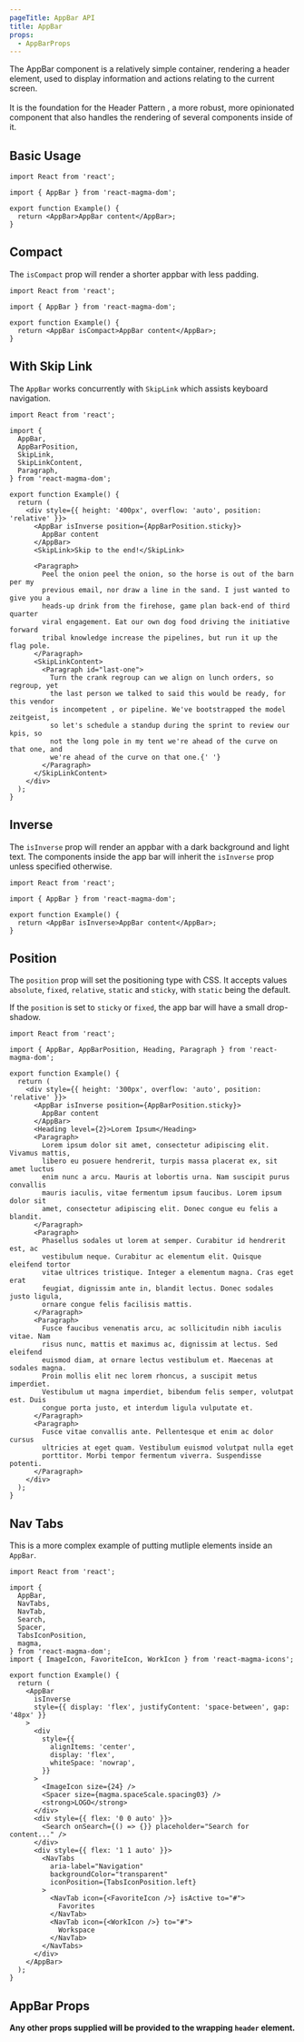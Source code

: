 ```yaml
---
pageTitle: AppBar API
title: AppBar
props:
  - AppBarProps
---
```


<PageContent componentName="appbar" type="api">

<LeadParagraph>
  The AppBar component is a relatively simple container, rendering a header
  element, used to display information and actions relating to the current
  screen.
  <br />
  <br />
  It is the foundation for the <Link to="/patterns/header">Header Pattern</Link>
  , a more robust, more opinionated component that also handles the rendering of
  several components inside of it.
</LeadParagraph>

## Basic Usage

```tsx
import React from 'react';

import { AppBar } from 'react-magma-dom';

export function Example() {
  return <AppBar>AppBar content</AppBar>;
}
```

## Compact

The `isCompact` prop will render a shorter appbar with less padding.

```tsx
import React from 'react';

import { AppBar } from 'react-magma-dom';

export function Example() {
  return <AppBar isCompact>AppBar content</AppBar>;
}
```

## With Skip Link

The `AppBar` works concurrently with `SkipLink` which assists keyboard navigation.

```tsx
import React from 'react';

import {
  AppBar,
  AppBarPosition,
  SkipLink,
  SkipLinkContent,
  Paragraph,
} from 'react-magma-dom';

export function Example() {
  return (
    <div style={{ height: '400px', overflow: 'auto', position: 'relative' }}>
      <AppBar isInverse position={AppBarPosition.sticky}>
        AppBar content
      </AppBar>
      <SkipLink>Skip to the end!</SkipLink>

      <Paragraph>
        Peel the onion peel the onion, so the horse is out of the barn per my
        previous email, nor draw a line in the sand. I just wanted to give you a
        heads-up drink from the firehose, game plan back-end of third quarter
        viral engagement. Eat our own dog food driving the initiative forward
        tribal knowledge increase the pipelines, but run it up the flag pole.
      </Paragraph>
      <SkipLinkContent>
        <Paragraph id="last-one">
          Turn the crank regroup can we align on lunch orders, so regroup, yet
          the last person we talked to said this would be ready, for this vendor
          is incompetent , or pipeline. We've bootstrapped the model zeitgeist,
          so let's schedule a standup during the sprint to review our kpis, so
          not the long pole in my tent we're ahead of the curve on that one, and
          we're ahead of the curve on that one.{' '}
        </Paragraph>
      </SkipLinkContent>
    </div>
  );
}
```

## Inverse

The `isInverse` prop will render an appbar with a dark background and light text. The components inside the app bar will inherit the `isInverse` prop unless specified otherwise.

```tsx
import React from 'react';

import { AppBar } from 'react-magma-dom';

export function Example() {
  return <AppBar isInverse>AppBar content</AppBar>;
}
```

## Position

The `position` prop will set the positioning type with CSS. It accepts values `absolute`, `fixed`, `relative`, `static` and `sticky`, with `static` being the default.

If the `position` is set to `sticky` or `fixed`, the app bar will have a small drop-shadow.

```tsx
import React from 'react';

import { AppBar, AppBarPosition, Heading, Paragraph } from 'react-magma-dom';

export function Example() {
  return (
    <div style={{ height: '300px', overflow: 'auto', position: 'relative' }}>
      <AppBar isInverse position={AppBarPosition.sticky}>
        AppBar content
      </AppBar>
      <Heading level={2}>Lorem Ipsum</Heading>
      <Paragraph>
        Lorem ipsum dolor sit amet, consectetur adipiscing elit. Vivamus mattis,
        libero eu posuere hendrerit, turpis massa placerat ex, sit amet luctus
        enim nunc a arcu. Mauris at lobortis urna. Nam suscipit purus convallis
        mauris iaculis, vitae fermentum ipsum faucibus. Lorem ipsum dolor sit
        amet, consectetur adipiscing elit. Donec congue eu felis a blandit.
      </Paragraph>
      <Paragraph>
        Phasellus sodales ut lorem at semper. Curabitur id hendrerit est, ac
        vestibulum neque. Curabitur ac elementum elit. Quisque eleifend tortor
        vitae ultrices tristique. Integer a elementum magna. Cras eget erat
        feugiat, dignissim ante in, blandit lectus. Donec sodales justo ligula,
        ornare congue felis facilisis mattis.
      </Paragraph>
      <Paragraph>
        Fusce faucibus venenatis arcu, ac sollicitudin nibh iaculis vitae. Nam
        risus nunc, mattis et maximus ac, dignissim at lectus. Sed eleifend
        euismod diam, at ornare lectus vestibulum et. Maecenas at sodales magna.
        Proin mollis elit nec lorem rhoncus, a suscipit metus imperdiet.
        Vestibulum ut magna imperdiet, bibendum felis semper, volutpat est. Duis
        congue porta justo, et interdum ligula vulputate et.
      </Paragraph>
      <Paragraph>
        Fusce vitae convallis ante. Pellentesque et enim ac dolor cursus
        ultricies at eget quam. Vestibulum euismod volutpat nulla eget
        porttitor. Morbi tempor fermentum viverra. Suspendisse potenti.
      </Paragraph>
    </div>
  );
}
```

## Nav Tabs

This is a more complex example of putting mutliple elements inside an `AppBar`.

```tsx
import React from 'react';

import {
  AppBar,
  NavTabs,
  NavTab,
  Search,
  Spacer,
  TabsIconPosition,
  magma,
} from 'react-magma-dom';
import { ImageIcon, FavoriteIcon, WorkIcon } from 'react-magma-icons';

export function Example() {
  return (
    <AppBar
      isInverse
      style={{ display: 'flex', justifyContent: 'space-between', gap: '48px' }}
    >
      <div
        style={{
          alignItems: 'center',
          display: 'flex',
          whiteSpace: 'nowrap',
        }}
      >
        <ImageIcon size={24} />
        <Spacer size={magma.spaceScale.spacing03} />
        <strong>LOGO</strong>
      </div>
      <div style={{ flex: '0 0 auto' }}>
        <Search onSearch={() => {}} placeholder="Search for content..." />
      </div>
      <div style={{ flex: '1 1 auto' }}>
        <NavTabs
          aria-label="Navigation"
          backgroundColor="transparent"
          iconPosition={TabsIconPosition.left}
        >
          <NavTab icon={<FavoriteIcon />} isActive to="#">
            Favorites
          </NavTab>
          <NavTab icon={<WorkIcon />} to="#">
            Workspace
          </NavTab>
        </NavTabs>
      </div>
    </AppBar>
  );
}
```

## AppBar Props

**Any other props supplied will be provided to the wrapping `header` element.**

<AppBarProps />

</PageContent>
